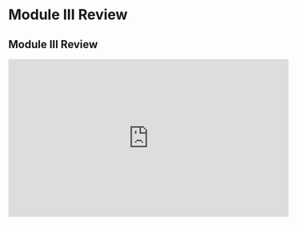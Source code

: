 # Module III Review {#m3re}

## Module III Review

<iframe width="560" height="315" src="https://www.youtube.com/embed/BDVCfSML-Pg" frameborder="0" allow="accelerometer; autoplay; clipboard-write; encrypted-media; gyroscope; picture-in-picture" allowfullscreen></iframe>

